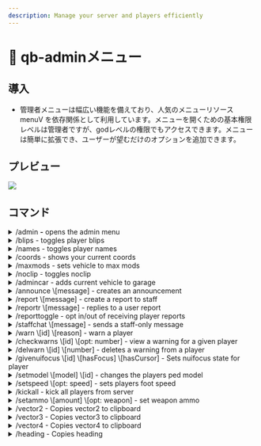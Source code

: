```yaml
---
description: Manage your server and players efficiently
---
```


# 🔧 qb-adminメニュー

## 導入

- 管理者メニューは幅広い機能を備えており、人気のメニューリソース menuV を依存関係として利用しています。メニューを開くための基本権限レベルは管理者ですが、godレベルの権限でもアクセスできます。メニューは簡単に拡張でき、ユーザーが望むだけのオプションを追加できます。

## プレビュー

![](/.gitbook/assets/adminmenu.png)

## コマンド

<details>
  <summary>/admin <strong>-</strong> opens the admin menu</summary>

管理メニューを開きます

**権限レベル:**&#x7BA1;理者

</details>

<details>
  <summary>/blips - toggles player blips</summary>

全プレイヤーのマップにアイコンを追加します。playerの位置を監視するのに役立ちます。

**権限レベル:**&#x7BA1;理者

</details>

<details>
  <summary>/names - toggles player names</summary>

頭の上にplayerの名前とIDを表示します

**権限レベル:**&#x7BA1;理者

</details>

<details>
  <summary>/coords - shows your current coords</summary>

現在の座標を表示します`vector3(x, y, z)`フォーマット

**権限レベル:**&#x7BA1;理者

</details>

<details>
  <summary>/maxmods - sets vehicle to max mods</summary>

現在のvehicleを最大のパフォーマンス変更に設定します

**権限レベル:**&#x7BA1;理者

</details>

<details>
  <summary>/noclip - toggles noclip</summary>

noclip を切り替える

**権限レベル:**&#x7BA1;理者

</details>

<details>
  <summary>/admincar - adds current vehicle to garage</summary>

現在のvehicleをデータベースtableに保存します`player_vehicles`ガレージのvehicleへのアクセスを許可する

**権限レベル:**&#x7BA1;理者

</details>

<details>
  <summary>/announce \[message] - creates an announcement</summary>

チャット内のすべてのプレイヤーに送信されるアナウンスを作成します。

**権限レベル:**&#x7BA1;理者

- **メッセージ**- (必須) 送信するメッセージ

</details>

<details>
  <summary>/report \[message] - create a report to staff</summary>

チャットでスタッフにメッセージを送信し、メッセージをレポートとして保存します

**権限レベル:**&#x30E6;ーザー

- **メッセージ**- (必須) 送信するメッセージ

</details>

<details>
  <summary>/reportr \[message] - replies to a user report</summary>

指定されたユーザーレポートに返信します`message`

**権限レベル:**&#x7BA1;理者

- **メッセージ**- (必須) 返信で送信するメッセージ

</details>

<details>
  <summary>/reporttoggle - opt in/out of receiving player reports</summary>

チャットでplayerレポートを受信するかどうかを選択する

**権限レベル:**&#x7BA1;理者

</details>

<details>
  <summary>/staffchat \[message] - sends a staff-only message</summary>

「管理者」権限レベルのユーザーのみに表示されるチャットメッセージを送信します

**権限レベル:**&#x7BA1;理者

- **メッセージ**- (必須) 送信するメッセージ

</details>

<details>
  <summary>/warn \[id] \[reason] - warn a player</summary>

指定されたメッセージでplayerにメッセージを送信します`id`と`reason`与えられた。また、データベースtable内のplayerに対して警告を追加する。`player_warns`

**権限レベル:**&#x7BA1;理者

- **id**- (必須) 警告対象のplayerのID
- **理由**- (必須) 警告を与える理由

</details>

<details>
  <summary>/checkwarns \[id] \[opt: number] - view a warning for a given player</summary>

指定されたplayerに対して既存の警告をチェックします`id`コマンドに警告 number が指定されていない場合、player が受信した警告の number が表示されます。コマンドに警告 number が指定されている場合は、その警告が表示されます。

**権限レベル:**&#x7BA1;理者

- **id**- (必須) チェック対象のplayerのID
- **number**- (オプション) 警告 number (1、2、3 など)

</details>

<details>
  <summary>/delwarn \[id] \[number] - deletes a warning from a player</summary>

playerから警告を削除し、データベースエントリを削除します

**権限レベル:**&#x7BA1;理者

- **id**- (必須) playerのID
- **number**- (必須) 削除する警告 number (1、2、3 など)

</details>

<details>
  <summary>/givenuifocus \[id] \[hasFocus] \[hasCursor] - Sets nuifocus state for player</summary>

このコマンドは、指定されたplayerのNUIフォーカス状態を設定します。`id`これにより、次のネイティブを手動で設定できます。[https://docs.fivem.net/natives/?0x5B98AE30](https://docs.fivem.net/natives/?_0x5B98AE30)\
 player が NUI オーバーレイでスタックしている場合に役立ちます。

**権限レベル:**&#x7BA1;理者

- **id**- (必須) playerのID
- **フォーカスあり**- (必須) \[true/false] NUIにフォーカスがあるかどうか
- **カーソルを持つ**- (必須) \[true/false] NUI使用時にplayerにカーソルがあるかどうか

</details>

<details>
  <summary>/setmodel \[model] \[id] - changes the players ped model</summary>

pedを変更する`model`playerと与えられた`id`。

**権限レベル:**&#x7BA1;理者

- **モデル**- (必須) 変更するpedモデル
- **id**- (必須) ped モデルが変更される player の ID

</details>

<details>
  <summary>/setspeed \[opt: speed] - sets players foot speed</summary>

足の速さをデフォルトと「速い」の間で設定します

**権限レベル:**&#x7BA1;理者

- **スピード**- (オプション) \["fast"] は足の速度を「fast」に設定します。この引数を空白にすると、足の速度は「normal」に設定されます。

</details>

<details>
  <summary>/kickall - kick all players from server</summary>

すべてのプレイヤーをサーバーから追い出します。

**権限レベル:** 神

</details>

<details>
  <summary>/setammo \[amount] \[opt: weapon] - set weapon ammo</summary>

現在手持ちの銃の弾薬数を設定するか`weapon`与えられた場合

**権限レベル:**&#x7BA1;理者

- **額**- (必須) 設定する弾薬の量
- **武器**- (オプション) 弾薬を設定する武器。空白のままにすると、現在手に持っている銃の弾薬が設定されます。

</details>

<details>
  <summary>/vector2 - Copies vector2 to clipboard</summary>

コピー`vector2(x, y)`現在の座標をクリップボードに保存します。

**権限レベル:**&#x7BA1;理者

</details>

<details>
  <summary>/vector3 - Copies vector3 to clipboard</summary>

コピー`vector3(x, y, z)`現在の座標をクリップボードに保存

**権限レベル:**&#x7BA1;理者

</details>

<details>
  <summary>/vector4 - Copies vector4 to clipboard</summary>

コピー`vector4(x, y, z, w)`現在の座標をクリップボードに保存

**権限レベル:**&#x7BA1;理者

</details>

<details>
  <summary>/heading - Copies heading</summary>

コピーの見出し`w`現在の進行方向（向いている方向）をクリップボードに保存します

**権限レベル:**&#x7BA1;理者

</details>
